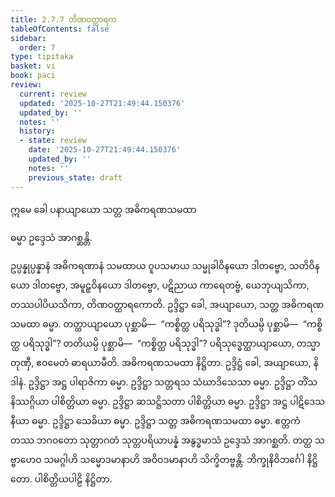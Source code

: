 ```yaml
---
title: 2.7.7 တိဏဝတ္ထာရက
tableOfContents: false
sidebar:
  order: 7
type: tipitaka
basket: vi
book: paci
review:
  current: review
  updated: '2025-10-27T21:49:44.150376'
  updated_by: ''
  notes: ''
  history:
  - state: review
    date: '2025-10-27T21:49:44.150376'
    updated_by: ''
    notes: ''
    previous_state: draft
---
```



<ReviewStatus review={frontmatter.review} showDetails={true} />

<HypothesisAnnotation frontmatter={frontmatter} />

<DynamicBreadcrumb />


<Paragraph number="3579" type="center" book="paci">
ဣမေ ခေါ ပနာယျာယော သတ္တ အဓိကရဏသမထာ

  
ဓမ္မာ ဥဒ္ဒေသံ အာဂစ္ဆန္တိ.


</Paragraph>

<Division number="1242" book="paci" e="ch" v="2" p="470">

<Paragraph number="3580" book="paci">
ဥပ္ပန္နုပ္ပန္နာနံ အဓိကရဏာနံ သမထာယ ဝူပသမာယ သမ္မုခါဝိနယော ဒါတဗ္ဗော, သတိဝိနယော ဒါတဗ္ဗော, အမူဠှဝိနယော ဒါတဗ္ဗော, ပဋိညာယ ကာရေတဗ္ဗံ, ယေဘုယျသိကာ, တဿပါပိယသိကာ, တိဏဝတ္ထာရကောတိ.
</Paragraph>

<Paragraph number="3581" book="paci">
ဥဒ္ဒိဋ္ဌာ ခေါ, အယျာယော, သတ္တ အဓိကရဏသမထာ ဓမ္မာ. တတ္ထာယျာယော ပုစ္ဆာမိ—  “ကစ္စိတ္ထ ပရိသုဒ္ဓါ”? ဒုတိယမ္ပိ ပုစ္ဆာမိ—  “ကစ္စိတ္ထ ပရိသုဒ္ဓါ”? တတိယမ္ပိ ပုစ္ဆာမိ—  “ကစ္စိတ္ထ ပရိသုဒ္ဓါ”? ပရိသုဒ္ဓေတ္ထာယျာယော, တသ္မာ တုဏှီ, ဧဝမေတံ ဓာရယာမီတိ.

</Paragraph>
</Division>

<Paragraph number="3582" type="center" book="paci">
အဓိကရဏသမထာ နိဋ္ဌိတာ.


</Paragraph>

<Paragraph number="3583" book="paci">
ဥဒ္ဒိဋ္ဌံ ခေါ, အယျာယော, နိဒါနံ. ဥဒ္ဒိဋ္ဌာ အဋ္ဌ ပါရာဇိကာ ဓမ္မာ. ဥဒ္ဒိဋ္ဌာ သတ္တရသ သံဃာဒိသေသာ ဓမ္မာ. ဥဒ္ဒိဋ္ဌာ တိံသ နိဿဂ္ဂိယာ ပါစိတ္တိယာ ဓမ္မာ. ဥဒ္ဒိဋ္ဌာ ဆသဋ္ဌိသတာ ပါစိတ္တိယာ ဓမ္မာ. ဥဒ္ဒိဋ္ဌာ အဋ္ဌ ပါဋိဒေသနီယာ ဓမ္မာ. ဥဒ္ဒိဋ္ဌာ သေခိယာ ဓမ္မာ. ဥဒ္ဒိဋ္ဌာ သတ္တ အဓိကရဏသမထာ ဓမ္မာ. ဧတ္တကံ တဿ ဘဂဝတော သုတ္တာဂတံ သုတ္တပရိယာပန္နံ အနွဒ္ဓမာသံ ဥဒ္ဒေသံ အာဂစ္ဆတိ. တတ္ထ သဗ္ဗာဟေဝ သမဂ္ဂါဟိ သမ္မောဒမာနာဟိ အဝိဝဒမာနာဟိ သိက္ခိတဗ္ဗန္တိ.

</Paragraph>

<Paragraph number="3584" type="center" book="paci">
ဘိက္ခုနိဝိဘင်္ဂေါ နိဋ္ဌိတော.



</Paragraph>

<Paragraph number="3585" type="center" book="paci">
ပါစိတ္တိယပါဠိ နိဋ္ဌိတာ.
</Paragraph>